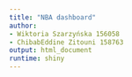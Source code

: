 ```yaml
---
title: "NBA dashboard"
author:
- Wiktoria Szarzyńska 156058
- ChibabEddine Zitouni 158763
output: html_document
runtime: shiny
---
```




